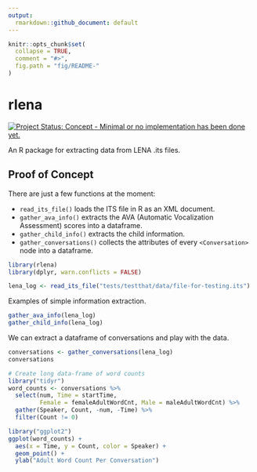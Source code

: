 ```yaml
---
output:
  rmarkdown::github_document: default
---
```


<!-- README.md is generated from README.Rmd. Please edit that file -->

```r
knitr::opts_chunk$set(
  collapse = TRUE,
  comment = "#>",
  fig.path = "fig/README-"
)
```

# rlena
[![Project Status: Concept - Minimal or no implementation has been done yet.](http://www.repostatus.org/badges/0.1.0/concept.svg)](http://www.repostatus.org/#concept)

An R package for extracting data from LENA .its files.

## Proof of Concept

There are just a few functions at the moment: 

- `read_its_file()` loads the ITS file in R as an XML document.
- `gather_ava_info()` extracts the AVA (Automatic Vocalization Assessment) scores into a dataframe.
- `gather_child_info()` extracts the child information.
- `gather_conversations()` collects the attributes of every `<Conversation>` node into a dataframe.

```r
library(rlena)
library(dplyr, warn.conflicts = FALSE)

lena_log <- read_its_file("tests/testthat/data/file-for-testing.its") 
```

Examples of simple information extraction.

```r
gather_ava_info(lena_log)
gather_child_info(lena_log)
```

We can extract a dataframe of conversations and play with the data.

```r
conversations <- gather_conversations(lena_log)
conversations

# Create long data-frame of word counts
library("tidyr")
word_counts <- conversations %>% 
  select(num, Time = startTime, 
         Female = femaleAdultWordCnt, Male = maleAdultWordCnt) %>% 
  gather(Speaker, Count, -num, -Time) %>% 
  filter(Count != 0)

library("ggplot2")
ggplot(word_counts) + 
  aes(x = Time, y = Count, color = Speaker) + 
  geom_point() + 
  ylab("Adult Word Count Per Conversation")
```



